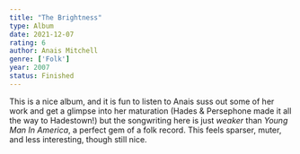 ```yaml
---
title: "The Brightness"
type: Album
date: 2021-12-07
rating: 6
author: Anais Mitchell
genre: ['Folk']
year: 2007
status: Finished
---
```


This is a nice album, and it is fun to listen to Anais suss out some of her work and get a glimpse into her maturation (Hades & Persephone made it all the way to Hadestown!) but the songwriting here is just _weaker_ than _Young Man In America_, a perfect gem of a folk record. This feels sparser, muter, and less interesting, though still nice.
